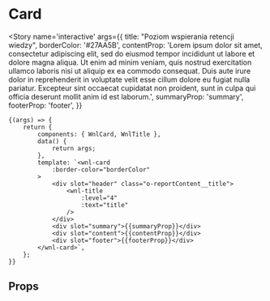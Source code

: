 
<Meta title='organisms/Card' component={WnlCard} />

# Card

<Story name='interactive'
    args={{
        title: "Poziom wspierania retencji wiedzy",
        borderColor: '#27AA5B',
        contentProp: 'Lorem ipsum dolor sit amet, consectetur adipiscing elit, sed do eiusmod tempor incididunt ut labore et dolore magna aliqua. Ut enim ad minim veniam, quis nostrud exercitation ullamco laboris nisi ut aliquip ex ea commodo consequat. Duis aute irure dolor in reprehenderit in voluptate velit esse cillum dolore eu fugiat nulla pariatur. Excepteur sint occaecat cupidatat non proident, sunt in culpa qui officia deserunt mollit anim id est laborum.',
        summaryProp: 'summary',
        footerProp: 'footer',
    }}
>
    {(args) => {
        return {
            components: { WnlCard, WnlTitle },
            data() {
                return args;
            },
            template: `<wnl-card
                :border-color="borderColor"
            >
                <div slot="header" class="o-reportContent__title">
                    <wnl-title
                        :level="4"
                        :text="title"
                    />
                </div>
                <div slot="summary">{{summaryProp}}</div>
                <div slot="content">{{contentProp}}</div>
                <div slot="footer">{{footerProp}}</div>
            </wnl-card>`,
        };
    }}
</Story>

## Props

<Props of={WnlCard} />
